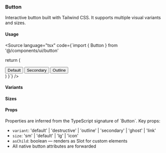 
<Meta of={ButtonStories} />

### Button

Interactive button built with Tailwind CSS. It supports multiple visual variants and sizes.

#### Usage

<Source
  language="tsx"
  code={`import { Button } from '@/components/ui/button'

  return (
    <div className="flex gap-3">
      <Button>Default</Button>
      <Button variant="secondary">Secondary</Button>
      <Button variant="outline">Outline</Button>
    </div>
  )
}`}
/>

#### Variants

<Canvas>
  <Story of={ButtonStories.Variants} />
</Canvas>

#### Sizes

<Canvas>
  <Story of={ButtonStories.Sizes} />
</Canvas>

#### Props

<Description>
Properties are inferred from the TypeScript signature of `Button`. Key props:

- `variant`: 'default' | 'destructive' | 'outline' | 'secondary' | 'ghost' | 'link'
- `size`: 'sm' | 'default' | 'lg' | 'icon'
- `asChild`: boolean — renders as Slot for custom elements
- All native button attributes are forwarded
  </Description>
